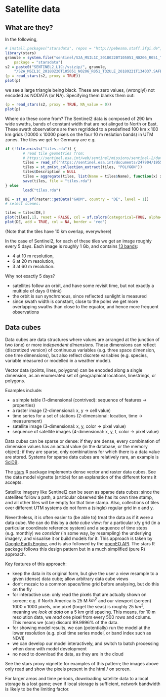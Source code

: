 # Satellite data

## What are they?

In the following,
```r
# install.packages("starsdata", repos = "http://pebesma.staff.ifgi.de", type = "source") 
library(stars)
granule = system.file("sentinel/S2A_MSIL1C_20180220T105051_N0206_R051_T32ULE_20180221T134037.zip", 
	package = "starsdata")
s2 = paste0("SENTINEL2_L1C:/vsizip/", granule, 
	"/S2A_MSIL1C_20180220T105051_N0206_R051_T32ULE_20180221T134037.SAFE/MTD_MSIL1C.xml:10m:EPSG_32632")
(p = read_stars(s2, proxy = TRUE))
plot(p)
```
we see a large triangle being black.  These are zero values, (wrongly!) not encoded as NODATA (or NA). Specifying them blanks them out:
```r
(p = read_stars(s2, proxy = TRUE, NA_value = 0))
plot(p)
```

Where do these come from? The Sentinel2 data is composed of 290 km wide swaths, bands of constant width that are not alinged to North or East. These swath observations are then regridded to a predefined 100 km x 100 km grids (10000 x 10000 pixels on the four 10 m reslution bands) in UTM zones. The tiles we get for Germany are e.g.

```r
if (!file.exists("tiles.rda")) {
        # read tile geometries from:
        # https://sentinel.esa.int/web/sentinel/missions/sentinel-2/data-products
        tiles = read_sf("https://sentinel.esa.int/documents/247904/1955685/S2A_OPER_GIP_TILPAR_MPC__20151209T095117_V20150622T000000_21000101T000000_B00.kml")
        tiles = st_zm(st_collection_extract(tiles, "POLYGON"))
        tiles$Description = NULL
        tiles = aggregate(tiles, list(Name = tiles$Name), function(x) x[1])
        save(tiles, file = "tiles.rda")
} else
        load("tiles.rda")

DE = st_as_sf(raster::getData("GADM", country = "DE", level = 1))
# select scenes:

tiles = tiles[DE,]
plot(tiles[,1], reset = FALSE, col = sf.colors(categorical=TRUE, alpha=.5))
plot(DE, add = TRUE, col = NA, border = 'red')
```
(Note that the tiles have 10 km overlap, everywhere)

In the case of Sentinel2, for each of these tiles we get an image
roughly every 5 days. Each image is roughly 1 Gb, and contains [13 bands](https://en.wikipedia.org/wiki/Sentinel-2):
 
* 4 at 10 m resolution, 
* 6 at 20 m resolution, 
* 3 at 60 m resolution.

Why not exactly 5 days?

* satellites follow an orbit, and have some revisit time, but not exactly a multiple of days (I think)
* the orbit is sun synchronous, since reflected sunlight is measured
* since swath width is constant, close to the poles we get more overlapping swaths than close to the equator, and hence more frequent observations

## Data cubes

Data cubes are data structures where values are arranged at the junction of
two (one) or more _independent dimensions_. These dimensions can reflect
(discretized version) of continuous variables (e.g. three space dimension, one
time dimensions), but also reflect discrete variables (e.g. species, 
variable measured or modelled in a weather model).

Vector data (points, lines, polygons) can be encoded along a single dimension, as an enumerated set of geographical locations, linestrings, or polygons.

Examples include:

* a simple table (1-dimensional (contrived): sequence of features -> properties)
* a raster image (2-dimensional: x, y -> cell value)
* time series for a set of stations (2-dimensional: location, time -> measurement)
* satellite image (3-dimensional: x, y, color -> pixel value)
* sequence of satellite images (4-dimensional: x, y, t, color -> pixel value)

Data cubes can be sparse or dense: if they are dense, every combination of dimension values has an actual value (in the database, or the memory object); if they are sparse, only combinations for which there is a data value are stored. Systems for sparse data cubes are relatively rare, an example is [SciDB](https://www.paradigm4.com/try_scidb/).

The [stars](https://github.com/r-spatial/stars) R package implements dense vector and raster data cubes. See the data model vignette (article) for an explanation of the different forms it accepts.

Satellite imagery like Sentinel2 can be seen as sparse data cubes: since the satellites follow a path, a particular observed tile has its own time stamp, and all other tiles will be empty for that time stamp. Also, collections of tiles over different UTM systems do not form a (single) regular grid in x and y.

Nevertheless, it is often easier to (be able to) treat the data as if it were a data cube. We can do this by a _data cube view_: for a particular x/y grid (in a particular coordinate reference system) and a sequence of time steps (e.g. monthly) we _consider_ (in some way, by resampling) the underlying imagery, and visualise it or build models for it. This approach is taken by [Google Earth Engine](https://earthengine.google.com/), and is also followed by the [openEO API](http://openeo.org/). The stars R package follows this design pattern but in a much simplified (pure R) approach.

Key features of this approach:

* keep the data in its original form, but give the user a view resample to a given (dense) data cube; allow arbitrary data cube views 
* don't mozaic to a common space/time grid before analysing, but do this on the fly
* for interactive use: only read the pixels that are actually shown on screen; e.g. if North America is 25 M $km^2$ and our viewport (screen) 1000 x 1000 pixels, one pixel (forget the seas) is roughly 25 $km^2$, meaning we _look at data_ on a 5 km grid spacing. This means, for 10 m resolution data, we _read_ one pixel from every 500 rows and colums. This means we (can) discard 99.9996\% of the data.
* for showing model results, we can (potentially) run the model at the lower resolution (e.g. pixel time series model, or band index such as NDVI)
* we can develop our model interactively, and switch to batch processing when done with model development
* no need to download the data, as they are in the cloud

See the stars proxy vignette for examples of this pattern; the images above only read and show the pixels present in the html / on screen.

For larger areas and time periods, downloading satellite data to a local storage is a lost game; even if local storage is sufficient, network bandwidth is likely to be the limiting factor.
